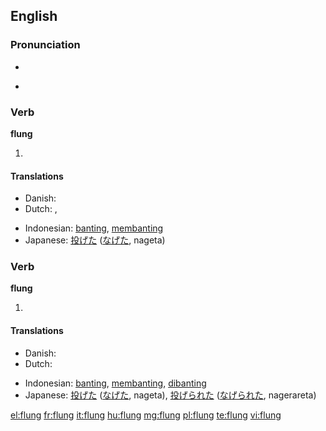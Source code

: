 ==English==

===Pronunciation===
* {{IPA|/ˈflʌɳ/}}
* {{audio|en-us-flung.ogg|Audio (US)}}
*: {{rhymes|ʌŋ}}

===Verb===
'''flung'''

# {{simple past of|[[fling]]}}

====Translations====
{{trans-top|past tense of ''to fling''}}
* Danish: {{t-|da|kastede}}
* Dutch: {{t-|nl|smeet}}, {{t-|nl|smeten}}
{{trans-mid}}
* Indonesian: [[banting]], [[banting|membanting]]
* Japanese: [[投げた]] ([[なげた]], nageta)
{{trans-bottom}}

===Verb===
'''flung'''

# {{past participle of|[[fling]]}}

====Translations====
{{trans-top|past participle of ''to fling''}}
* Danish: {{t-|da|kastet}}
* Dutch: {{t-|nl|gesmeten}}
{{trans-mid}}
* Indonesian: [[banting]], [[banting|membanting]], [[banting|dibanting]]
* Japanese: [[投げた]] ([[なげた]], nageta), [[投げられた]] ([[なげられた]], nagerareta)
{{trans-bottom}}

[[el:flung]]
[[fr:flung]]
[[it:flung]]
[[hu:flung]]
[[mg:flung]]
[[pl:flung]]
[[te:flung]]
[[vi:flung]]